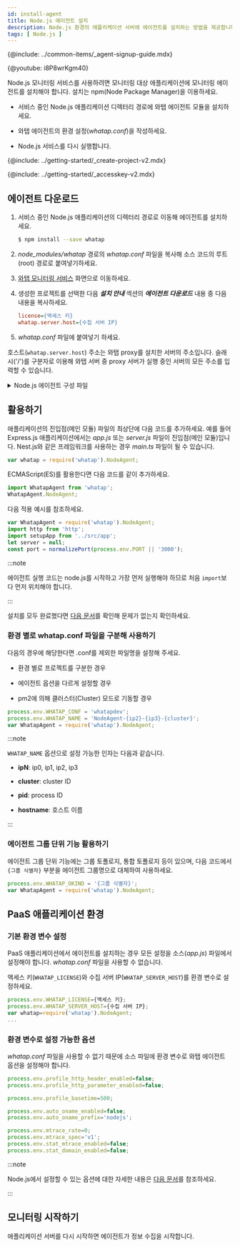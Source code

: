 ```yaml
---
id: install-agent
title: Node.js 에이전트 설치
description: Node.js 환경의 애플리케이션 서버에 에이전트를 설치하는 방법을 제공합니다.
tags: [ Node.js ]
---
```



{@include: ../common-items/_agent-signup-guide.mdx}   

{@youtube: i8P8wrKgm40}

Node.js 모니터링 서비스를 사용하려면 모니터링 대상 애플리케이션에 모니터링 에이전트를 설치해야 합니다. 설치는 npm(Node Package Manager)을 이용하세요.

* 서비스 중인 Node.js 애플리케이션 디렉터리 경로에 와탭 에이전트 모듈을 설치하세요.

* 와탭 에이전트의 환경 설정(*whatap.conf*)을 작성하세요.

* Node.js 서비스를 다시 실행합니다.

{@include: ../getting-started/_create-project-v2.mdx}

{@include: ../getting-started/_accesskey-v2.mdx} 

## 에이전트 다운로드

1. 서비스 중인 Node.js 애플리케이션의 디렉터리 경로로 이동해 에이전트를 설치하세요.

    ```bash
    $ npm install --save whatap
    ```

1. *node_modules/whatap* 경로의 *whatap.conf* 파일을 복사해 소스 코드의 루트(root) 경로로 붙여넣기하세요.

1. [와탭 모니터링 서비스](https://service.whatap.io) 화면으로 이동하세요.

1. 생성한 프로젝트를 선택한 다음 ***설치 안내*** 섹션의 ***에이전트 다운로드*** 내용 중 다음 내용을 복사하세요.

    ```ini title='Example'
    license={액세스 키}
    whatap.server.host={수집 서버 IP}
    ```

1. *whatap.conf* 파일에 붙여넣기 하세요.

호스트(`whatap.server.host`) 주소는 와탭 proxy를 설치한 서버의 주소입니다. 슬래시('/')를 구분자로 이용해 와탭 서버 중 proxy 서버가 실행 중인 서버의 모든 주소를 입력할 수 있습니다.

<details>
<summary>Node.js 에이전트 구성 파일</summary>

Node.js 모니터링 서비스를 구성하는 각 파일의 역할은 다음과 같습니다.

* *whatap.conf*: 에이전트 설정 파일 샘플입니다. 해당 파일을 복사해서 액세스 키를 입력하세요.

* *lib*: 에이전트, 트레이서 프로그램입니다.

* *README.md*: 에이전트 설치에 관한 안내 문서입니다.

* *package.json*: npm 모듈 환경 구성 파일입니다.

* *index.js*: main export 선언 파일입니다.

</details>

## 활용하기

애플리케이션의 진입점(메인 모듈) 파일의 최상단에 다음 코드를 추가하세요. 예를 들어 Express.js 애플리케이션에서는 *app.js* 또는 *server.js* 파일이 진입점(메인 모듈)입니다. Nest.js와 같은 프레임워크를 사용하는 경우 *main.ts* 파일이 될 수 있습니다.

```javascript title='Javascript'
var whatap = require('whatap').NodeAgent;
```

ECMAScript(ES)를 활용한다면 다음 코드를 같이 추가하세요.

```javascript title='ES'
import WhatapAgent from 'whatap';
WhatapAgent.NodeAgent;
```

다음 적용 예시를 참조하세요.

```javascript
var WhatapAgent = require('whatap').NodeAgent;
import http from 'http';
import setupApp from '../src/app';
let server = null;
const port = normalizePort(process.env.PORT || '3000');
```

:::note

에이전트 실행 코드는 node.js를 시작하고 가장 먼저 실행해야 하므로 처음 `import`보다 먼저 위치해야 합니다.

:::

설치를 모두 완료했다면 [다음 문서](install-check)를 확인해 문제가 없는지 확인하세요.

### 환경 별로 whatap.conf 파일을 구분해 사용하기

다음의 경우에 해당한다면 .conf를 제외한 파일명을 설정해 주세요.

* 환경 별로 프로젝트를 구분한 경우

* 에이전트 옵션을 다르게 설정할 경우

* pm2에 의해 클러스터(Cluster) 모드로 기동할 경우

```javascript
process.env.WHATAP_CONF = 'whatapdev';
process.env.WHATAP_NAME = 'NodeAgent-{ip2}-{ip3}-{cluster}';
var WhatapAgent = require('whatap').NodeAgent;
```

:::note

`WHATAP_NAME` 옵션으로 설정 가능한 인자는 다음과 같습니다.

* **ipN**: ip0, ip1, ip2, ip3

* **cluster**: cluster ID

* **pid**: process ID

* **hostname**: 호스트 이름

:::

### 에이전트 그룹 단위 기능 활용하기

에이전트 그룹 단위 기능에는 그룹 토폴로지, 통합 토폴로지 등이 있으며, 다음 코드에서 `{그룹 식별자}` 부분을 에이전트 그룹명으로 대체하여 사용하세요.

```javascript
process.env.WHATAP_OKIND = '{그룹 식별자}';
var WhatapAgent = require('whatap').NodeAgent;
```


## PaaS 애플리케이션 환경

### 기본 환경 변수 설정

PaaS 애플리케이션에서 에이전트를 설치하는 경우 모든 설정을 소스(*app.js*) 파일에서 설정해야 합니다. *whatap.conf* 파일을 사용할 수 없습니다.

액세스 키(`WHATAP_LICENSE`)와 수집 서버 IP(`WHATAP_SERVER_HOST`)를 환경 변수로 설정하세요.

```javascript title='app.js'
process.env.WHATAP_LICENSE={액세스 키};
process.env.WHATAP_SERVER_HOST={수집 서버 IP};
var whatap=require('whatap').NodeAgent;
...
```

### 환경 변수로 설정 가능한 옵션

*whatap.conf* 파일을 사용할 수 없기 때문에 소스 파일에 환경 변수로 와탭 에이전트 옵션을 설정해야 합니다.

```javascript title='app.js'
process.env.profile_http_header_enabled=false;
process.env.profile_http_parameter_enabled=false;

process.env.profile_basetime=500;

process.env.auto_oname_enabled=false;
process.env.auto_oname_prefix='nodejs';

process.env.mtrace_rate=0;
process.env.mtrace_spec='v1';
process.env.stat_mtrace_enabled=false;
process.env.stat_domain_enabled=false;
```

:::note

Node.js에서 설정할 수 있는 옵션에 대한 자세한 내용은 [다음 문서](set-agent)를 참조하세요.

:::


## 모니터링 시작하기

애플리케이션 서버를 다시 시작하면 에이전트가 정보 수집을 시작합니다.
